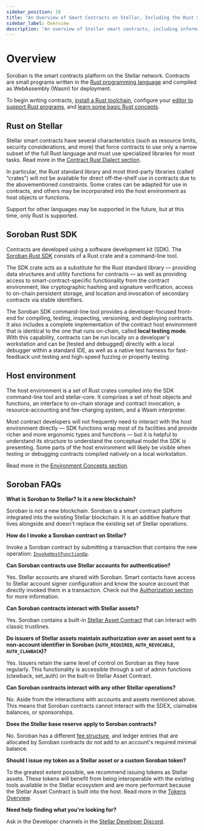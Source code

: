 ```yaml
---
sidebar_position: 10
title: "An Overview of Smart Contracts on Stellar, Including the Rust SDK and FAQs"
sidebar_label: Overview
description: "An overview of Stellar smart contracts, including information about the Soroban Rust SDK, host environment, and answers to general, commonly asked questions."
---
```


# Overview

Soroban is the smart contracts platform on the Stellar network. Contracts are small programs written in the [Rust programming language](https://www.rust-lang.org/) and compiled as WebAssembly (Wasm) for deployment.

To begin writing contracts, [install a Rust toolchain](https://www.rust-lang.org/tools/install), configure your [editor to support Rust programs](https://www.rust-lang.org/tools), and [learn some basic Rust concepts](https://www.rust-lang.org/learn).

## Rust on Stellar

Stellar smart contracts have several characteristics (such as resource limits, security considerations, and more) that force contracts to use only a narrow subset of the full Rust language and must use specialized libraries for most tasks. Read more in the [Contract Rust Dialect section](../../learn/encyclopedia/contract-development/rust-dialect.mdx).

In particular, the Rust standard library and most third-party libraries (called “crates”) will not be available for direct off-the-shelf use in contracts due to the abovementioned constraints. Some crates can be adapted for use in contracts, and others may be incorporated into the host environment as host objects or functions.

Support for other languages may be supported in the future, but at this time, only Rust is supported.

## Soroban Rust SDK

Contracts are developed using a software development kit (SDK). The [Soroban Rust SDK](../../tools/sdks/contract-sdks.mdx#soroban-rust-sdk) consists of a Rust crate and a command-line tool.

The SDK crate acts as a substitute for the Rust standard library — providing data structures and utility functions for contracts — as well as providing access to smart-contract-specific functionality from the contract environment, like cryptographic hashing and signature verification, access to on-chain persistent storage, and location and invocation of secondary contracts via stable identifiers.

The Soroban SDK command-line tool provides a developer-focused front-end for compiling, testing, inspecting, versioning, and deploying contracts. It also includes a complete implementation of the contract host environment that is identical to the one that runs on-chain, called **local testing mode**. With this capability, contracts can be run locally on a developer's workstation and can be [tested and debugged] directly with a local debugger within a standard IDE, as well as a native test harness for fast-feedback unit testing and high-speed fuzzing or property testing.

## Host environment

The host environment is a set of Rust crates compiled into the SDK command-line tool and stellar-core. It comprises a set of host objects and functions, an interface to on-chain storage and contract invocation, a resource-accounting and fee-charging system, and a Wasm interpreter.

Most contract developers will not frequently need to interact with the host environment directly — SDK functions wrap most of its facilities and provide richer and more ergonomic types and functions — but it is helpful to understand its structure to understand the conceptual model the SDK is presenting. Some parts of the host environment will likely be visible when testing or debugging contracts compiled natively on a local workstation.

Read more in the [Environment Concepts section](../../learn/encyclopedia/contract-development/environment-concepts.mdx).

## Soroban FAQs

**What is Soroban to Stellar? Is it a new blockchain?​**

Soroban is not a new blockchain. Soroban is a smart contract platform integrated into the existing Stellar blockchain. It is an additive feature that lives alongside and doesn't replace the existing set of Stellar operations.

**How do I invoke a Soroban contract on Stellar?​**

Invoke a Soroban contract by submitting a transaction that contains the new operation: [`InvokeHostFunctionOp`](../../learn/fundamentals/transactions/list-of-operations.mdx#invoke-host-function).

**Can Soroban contracts use Stellar accounts for authentication?​**

Yes. Stellar accounts are shared with Soroban. Smart contacts have access to Stellar account signer configuration and know the source account that directly invoked them in a transaction. Check out the [Authorization section](../../learn/encyclopedia/security/authorization.mdx) for more information.

**Can Soroban contracts interact with Stellar assets?​**

Yes. Soroban contains a built-in [Stellar Asset Contract](../../tokens/stellar-asset-contract.mdx) that can interact with classic trustlines.

**Do issuers of Stellar assets maintain authorization over an asset sent to a non-account identifier in Soroban (`AUTH_REQUIRED`, `AUTH_REVOCABLE`, `AUTH_CLAWBACK`)​?**

Yes. Issuers retain the same level of control on Soroban as they have regularly. This functionality is accessible through a set of admin functions (clawback, set_auth) on the built-in Stellar Asset Contract.

**Can Soroban contracts interact with any other Stellar operations?​**

No. Aside from the interactions with accounts and assets mentioned above. This means that Soroban contracts cannot interact with the SDEX, claimable balances, or sponsorships.

**Does the Stellar base reserve apply to Soroban contracts?​**

No. Soroban has a different [fee structure](../../learn/fundamentals/fees-resource-limits-metering.mdx), and ledger entries that are allocated by Soroban contracts do not add to an account's required minimal balance.

**Should I issue my token as a Stellar asset or a custom Soroban token?​**

To the greatest extent possible, we recommend issuing tokens as Stellar assets. These tokens will benefit from being interoperable with the existing tools available in the Stellar ecosystem and are more performant because the Stellar Asset Contract is built into the host. Read more in the [Tokens Overview](../../tokens/README.mdx).

**Need help finding what you're looking for?​**

Ask in the Developer channels in the [Stellar Developer Discord](https://discord.gg/stellardev).

